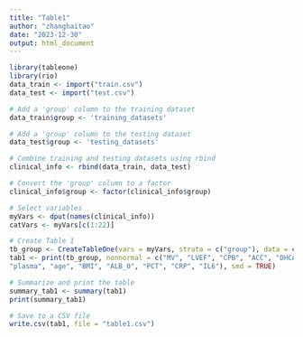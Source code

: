 ---
title: "Table1"
author: "zhanghaitao"
date: "2023-12-30"
output: html_document
---

```{r setup, include=FALSE}
library(tableone)
library(rio)
data_train <- import("train.csv")
data_test <- import("test.csv")
```

```{r add group}
# Add a 'group' column to the training dataset
data_train$group <- 'training_datasets'

# Add a 'group' column to the testing dataset
data_test$group <- 'testing_datasets'

# Combine training and testing datasets using rbind
clinical_info <- rbind(data_train, data_test)

# Convert the 'group' column to a factor
clinical_info$group <- factor(clinical_info$group)
```

```{r}
# Select variables
myVars <- dput(names(clinical_info))
catVars <- myVars[c(1:22)]

# Create Table 1
tb_group <- CreateTableOne(vars = myVars, strata = c("group"), data = clinical_info, factorVars = catVars)
tab1 <- print(tb_group, nonnormal = c("MV", "LVEF", "CPB", "ACC", "DHCA", "RBCs", 
"plasma", "age", "BMI", "ALB_0", "PCT", "CRP", "IL6"), smd = TRUE)

# Summarize and print the table
summary_tab1 <- summary(tab1)
print(summary_tab1)

# Save to a CSV file
write.csv(tab1, file = "table1.csv")
```